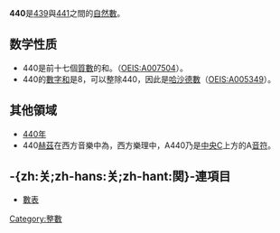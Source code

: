 {{noteTA|G1=Math}}
{{整数
| other list = {{Numbers digits|digit=100}}
| 质因数分解 =<math>2^3\times5\times11</math>
| 罗马数字 =CDXL
| 二进制 = 110111000
| 八进制 = 670
| 十六进制 = 1B8
}}
'''440'''是[[439|439]]與[[441|441]]之間的[[自然數|自然數]]。

== 数学性质 ==
{{數字性質|use math=yes}}
* 440是前十七個[[質數|質數]]的和。（[[OEIS:A007504|OEIS:A007504]]）。
* 440的[[數字和|數字和]]是8，可以整除440，因此是[[哈沙德數|哈沙德數]]（[[OEIS:A005349|OEIS:A005349]]）。

== 其他領域 ==
* [[440年|440年]]
* 440[[赫茲|赫茲]]在西方音樂中為{{link-en|標準音高|Concert pitch}}，西方樂理中，A440乃是[[中央C|中央C]]上方的A[[音符|音符]]。

== -{zh:关;zh-hans:关;zh-hant:関}-連項目 ==
* [[數表|數表]]
{{數小作品}}
[[Category:整數|Category:整數]]